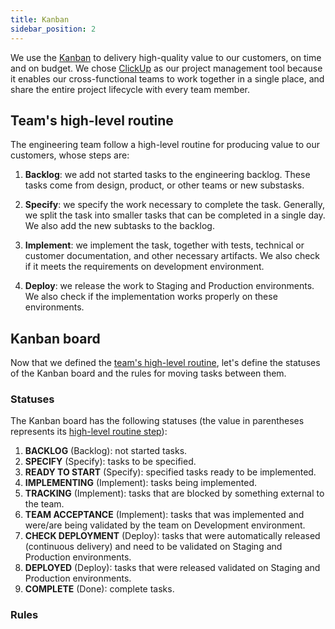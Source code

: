 ```yaml
---
title: Kanban
sidebar_position: 2
---
```


We use the [Kanban](https://arantespp.com/zettel/kanban) to delivery high-quality value to our customers, on time and on budget.
We chose [ClickUp](https://clickup.com/) as our project management tool because it enables our cross-functional teams to work together in a single place, and share the entire project lifecycle with every team member.

## Team's high-level routine

The engineering team follow a high-level routine for producing value to our customers, whose steps are:

1. **Backlog**: we add not started tasks to the engineering backlog. These tasks come from design, product, or other teams or new substasks.

1. **Specify**: we specify the work necessary to complete the task. Generally, we split the task into smaller tasks that can be completed in a single day. We also add the new subtasks to the backlog.

1. **Implement**: we implement the task, together with tests, technical or customer documentation, and other necessary artifacts. We also check if it meets the requirements on development environment.

1. **Deploy**: we release the work to Staging and Production environments. We also check if the implementation works properly on these environments.

## Kanban board

Now that we defined the [team's high-level routine](#teams-high-level-routine), let's define the statuses of the Kanban board and the rules for moving tasks between them.

### Statuses

The Kanban board has the following statuses (the value in parentheses represents its [high-level routine step](#teams-high-level-routine)):

1. **BACKLOG** (Backlog): not started tasks.
1. **SPECIFY** (Specify): tasks to be specified.
1. **READY TO START** (Specify): specified tasks ready to be implemented.
1. **IMPLEMENTING** (Implement): tasks being implemented.
1. **TRACKING** (Implement): tasks that are blocked by something external to the team.
1. **TEAM ACCEPTANCE** (Implement): tasks that was implemented and were/are being validated by the team on Development environment.
1. **CHECK DEPLOYMENT** (Deploy): tasks that were automatically released (continuous delivery) and need to be validated on Staging and Production environments.
1. **DEPLOYED** (Deploy): tasks that were released validated on Staging and Production environments.
1. **COMPLETE** (Done): complete tasks.

### Rules
